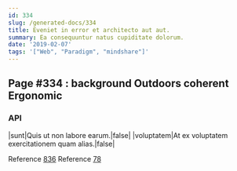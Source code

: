 ```yaml
---
id: 334
slug: /generated-docs/334
title: Eveniet in error et architecto aut aut.
summary: Ea consequuntur natus cupiditate dolorum.
date: '2019-02-07'
tags: '["Web", "Paradigm", "mindshare"]'
---
```


## Page #334 : background Outdoors coherent Ergonomic
### API

|sunt|Quis ut non labore earum.|false|
|voluptatem|At ex voluptatem exercitationem quam alias.|false|

Reference [836](/generated-docs/836)
Reference [78](/generated-docs/78)



